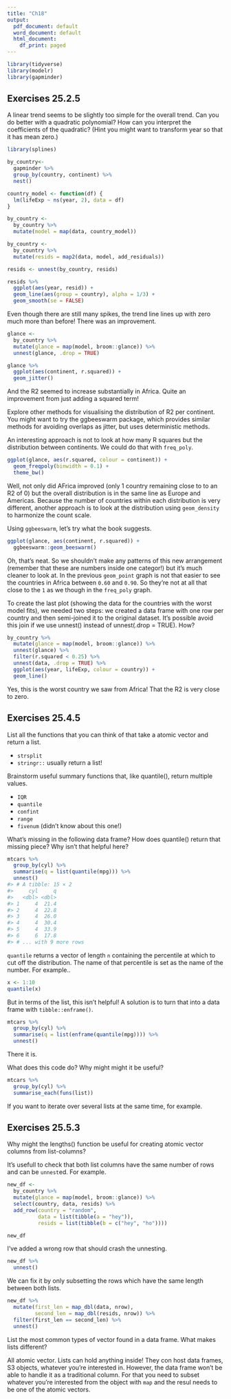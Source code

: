 ---
title: "Ch18"
output:
  pdf_document: default
  word_document: default
  html_document:
    df_print: paged
---

```{r}
library(tidyverse)
library(modelr)
library(gapminder)
```


## Exercises 25.2.5
A linear trend seems to be slightly too simple for the overall trend. Can you do better with a quadratic polynomial? How can you interpret the coefficients of the quadratic? (Hint you might want to transform year so that it has mean zero.)

```{r}
library(splines)

by_country<-
  gapminder %>% 
  group_by(country, continent) %>% 
  nest()

country_model <- function(df) {
  lm(lifeExp ~ ns(year, 2), data = df)
}

by_country <-
  by_country %>% 
  mutate(model = map(data, country_model))

by_country <- 
  by_country %>% 
  mutate(resids = map2(data, model, add_residuals))

resids <- unnest(by_country, resids)

resids %>% 
  ggplot(aes(year, resid)) +
  geom_line(aes(group = country), alpha = 1/3) +
  geom_smooth(se = FALSE)
```
Even though there are still many spikes, the trend line lines up with zero much more than before! There was an improvement.

```{r}
glance <-
  by_country %>% 
  mutate(glance = map(model, broom::glance)) %>% 
  unnest(glance, .drop = TRUE)

glance %>% 
  ggplot(aes(continent, r.squared)) +
  geom_jitter()
```
And the R2 seemed to increase substantially in Africa. Quite an improvement from just adding a squared term!

Explore other methods for visualising the distribution of R2 per continent. You might want to try the ggbeeswarm package, which provides similar methods for avoiding overlaps as jitter, but uses deterministic methods.

An interesting approach is not to look at how many R squares but the distribution between continents. We could do that with `freq_poly`.

```{r}
ggplot(glance, aes(r.squared, colour = continent)) +
  geom_freqpoly(binwidth = 0.1) +
  theme_bw()
```
Well, not only did AFrica improved (only 1 country remaining close to to an R2 of 0) but the overall distribution is in the same line as Europe and Americas. Because the number of countries within each distribution is very different, another approach is to look at the distribution using `geom_density` to harmonize the count scale.

Using `ggbeeswarm`, let's try what the book suggests.

```{r}
ggplot(glance, aes(continent, r.squared)) +
  ggbeeswarm::geom_beeswarm()
```
Oh, that's neat. So we shouldn't make any patterns of this new arrangement (remember that these are numbers inside one categor!) but it's much cleaner to look at. In the previous `geom_point` graph is not that easier to see the countries in Africa between `0.60` and `0.90`. So they're not at all that close to the `1` as we though in the `freq_poly` graph.

To create the last plot (showing the data for the countries with the worst model fits), we needed two steps: we created a data frame with one row per country and then semi-joined it to the original dataset. It’s possible avoid this join if we use unnest() instead of unnest(.drop = TRUE). How?

```{r}
by_country %>% 
  mutate(glance = map(model, broom::glance)) %>% 
  unnest(glance) %>% 
  filter(r.squared < 0.25) %>% 
  unnest(data, .drop = TRUE) %>% 
  ggplot(aes(year, lifeExp, colour = country)) +
  geom_line()
```
Yes, this is the worst country we saw from Africa! That the R2 is very close to zero.

## Exercises 25.4.5

List all the functions that you can think of that take a atomic vector and return a list.

- `strsplit`
- `stringr::` usually return a list!

Brainstorm useful summary functions that, like quantile(), return multiple values.

- `IQR`
- `quantile`
- `confint`
- `range`
- `fivenum` (didn't know about this one!)

What’s missing in the following data frame? How does quantile() return that missing piece? Why isn’t that helpful here?

```{r}
mtcars %>% 
  group_by(cyl) %>% 
  summarise(q = list(quantile(mpg))) %>% 
  unnest()
#> # A tibble: 15 × 2
#>     cyl     q
#>   <dbl> <dbl>
#> 1     4  21.4
#> 2     4  22.8
#> 3     4  26.0
#> 4     4  30.4
#> 5     4  33.9
#> 6     6  17.8
#> # ... with 9 more rows
```
`quantile` returns a vector of length `n` containing the percentile at which to cut off the distribution. The name of that percentile is set as the name of the number. For example..

```{r}
x <- 1:10
quantile(x)
```

But in terms of the list, this isn't helpful! A solution is to turn that into a data frame with `tibble::enframe()`.

```{r}
mtcars %>% 
  group_by(cyl) %>% 
  summarise(q = list(enframe(quantile(mpg)))) %>% 
  unnest()
```

There it is.

What does this code do? Why might might it be useful?

```{r}
mtcars %>% 
  group_by(cyl) %>% 
  summarise_each(funs(list))
```
If you want to iterate over several lists at the same time, for example.

## Exercises 25.5.3

Why might the lengths() function be useful for creating atomic vector columns from list-columns?

It's usefull to check that both list columns have the same number of rows and can be `unnest`ed. For example.

```{r}
new_df <-
  by_country %>% 
  mutate(glance = map(model, broom::glance)) %>% 
  select(country, data, resids) %>% 
  add_row(country = "random",
          data = list(tibble(a = "hey")),
          resids = list(tibble(b = c("hey", "ho"))))

new_df
```

I've added a wrong row that should crash the unnesting.

```{r}
new_df %>% 
  unnest()
```

We can fix it by only subsetting the rows which have the same length between both lists.

```{r}
new_df %>% 
  mutate(first_len = map_dbl(data, nrow),
         second_len = map_dbl(resids, nrow)) %>% 
  filter(first_len == second_len) %>% 
  unnest()
```

List the most common types of vector found in a data frame. What makes lists different?

All atomic vector. Lists can hold anything inside! They con host data frames, S3 objects, whatever you're interested in. However, the data frame won't be able to handle it as a traditional column. For that you need to subset whatever you're interested from the object with `map` and the resul needs to be one of the atomic vectors.

